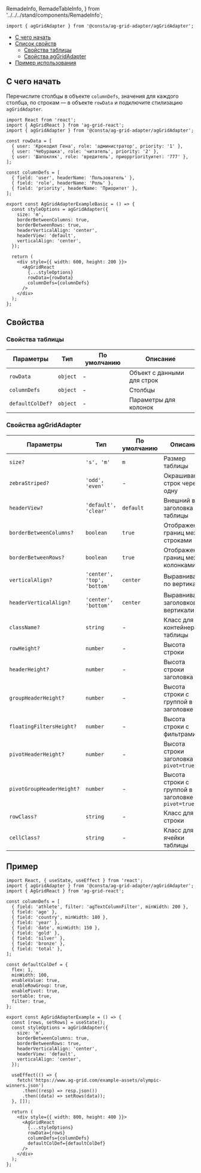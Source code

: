  RemadeInfo,
  RemadeTableInfo,
} from '../../../stand/components/RemadeInfo';

```tsx
import { agGridAdapter } from '@consta/ag-grid-adapter/agGridAdapter';
```

<MdxMenu>

- [C чего начать](#с-чего-начать)
- [Список свойств](#свойства)
  - [Свойства таблицы](#свойства-таблицы)
  - [Свойства agGridAdapter](#свойства-aggridadapter)
- [Пример использования](#пример)

</MdxMenu>

## С чего начать

Перечислите столбцы в объекте `columnDefs`, значения для каждого столбца, по строкам — в объекте `rowData` и подключите стилизацию `agGridAdapter`.

```tsx
import React from 'react';
import { AgGridReact } from 'ag-grid-react';
import { agGridAdapter } from '@consta/ag-grid-adapter/agGridAdapter';

const rowData = [
  { user: 'Крокодил Гена', role: 'администратор', priority: '1' },
  { user: 'Чебурашка', role: 'читатель', priority: '2' },
  { user: 'Шапокляк', role: 'вредитель', приорpriorityитет: '777' },
];

const columnDefs = [
  { field: 'user', headerName: 'Пользователь' },
  { field: 'role', headerName: 'Роль' },
  { field: 'priority', headerName: 'Приоритет' },
];

export const AgGridAdapterExampleBasic = () => {
  const styleOptions = agGridAdapter({
    size: 'm',
    borderBetweenColumns: true,
    borderBetweenRows: true,
    headerVerticalAlign: 'center',
    headerView: 'default',
    verticalAlign: 'center',
  });

  return (
    <div style={{ width: 600, height: 200 }}>
      <AgGridReact
        {...styleOptions}
        rowData={rowData}
        columnDefs={columnDefs}
      />
    </div>
  );
};
```

<AgGridAdapterExampleBasic />

## Свойства

### Свойства таблицы

<RemadeTableInfo url="https://www.ag-grid.com/react-data-grid/getting-started/" />

| Параметры        | Тип      | По умолчанию | Описание                   |
| ---------------- | -------- | ------------ | -------------------------- |
| `rowData`        | `object` | -            | Объект с данными для строк |
| `columnDefs`     | `object` | -            | Столбцы                    |
| `defaultColDef?` | `object` | -            | Параметры для колонок      |

### Свойства agGridAdapter

| Параметры                 | Тип                         | По умолчанию | Описание                                             |
| ------------------------- | --------------------------- | ------------ | ---------------------------------------------------- |
| `size?`                   | `'s', 'm'`                  | `m`          | Размер таблицы                                       |
| `zebraStriped?`           | `'odd', 'even'`             | -            | Окрашивание строк через одну                         |
| `headerView?`             | `'default', 'clear'`        | `default`    | Внешний вид заголовка таблицы                        |
| `borderBetweenColumns?`   | `boolean`                   | `true`       | Отображение границ между строками                    |
| `borderBetweenRows?`      | `boolean`                   | `true`       | Отображение границ между колонками                   |
| `verticalAlign?`          | `'center', 'top', 'bottom'` | `center`     | Выравнивание по вертикали                            |
| `headerVerticalAlign?`    | `'center', 'bottom'`        | `center`     | Выравнивание заголовков по вертикали                 |
| `className?`              | `string`                    | -            | Класс для контейнера таблицы                         |
| `rowHeight?`              | `number`                    | -            | Высота строки                                        |
| `headerHeight?`           | `number`                    | -            | Высота строки заголовка                              |
| `groupHeaderHeight?`      | `number`                    | -            | Высота строки с группой в заголовке                  |
| `floatingFiltersHeight?`  | `number`                    | -            | Высота строки с фильтрами                            |
| `pivotHeaderHeight?`      | `number`                    | -            | Высота строки заголовка при `pivot=true`             |
| `pivotGroupHeaderHeight?` | `number`                    | -            | Высота строки с группой в заголовке при `pivot=true` |
| `rowClass?`               | `string`                    | -            | Класс для строки                                     |
| `cellClass?`              | `string`                    | -            | Класс для ячейки таблицы                             |

## Пример

```tsx
import React, { useState, useEffect } from 'react';
import { agGridAdapter } from '@consta/ag-grid-adapter/agGridAdapter';
import { AgGridReact } from 'ag-grid-react';

const columnDefs = [
  { field: 'athlete', filter: 'agTextColumnFilter', minWidth: 200 },
  { field: 'age' },
  { field: 'country', minWidth: 180 },
  { field: 'year' },
  { field: 'date', minWidth: 150 },
  { field: 'gold' },
  { field: 'silver' },
  { field: 'bronze' },
  { field: 'total' },
];

const defaultColDef = {
  flex: 1,
  minWidth: 100,
  enableValue: true,
  enableRowGroup: true,
  enablePivot: true,
  sortable: true,
  filter: true,
};

export const AgGridAdapterExample = () => {
  const [rows, setRows] = useState();
  const styleOptions = agGridAdapter({
    size: 'm',
    borderBetweenColumns: true,
    borderBetweenRows: true,
    headerVerticalAlign: 'center',
    headerView: 'default',
    verticalAlign: 'center',
  });

  useEffect(() => {
    fetch('https://www.ag-grid.com/example-assets/olympic-winners.json')
      .then((resp) => resp.json())
      .then((data) => setRows(data));
  }, []);

  return (
    <div style={{ width: 800, height: 400 }}>
      <AgGridReact
        {...styleOptions}
        rowData={rows}
        columnDefs={columnDefs}
        defaultColDef={defaultColDef}
      />
    </div>
  );
};
```

<AgGridAdapterExample />
